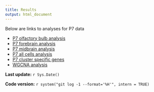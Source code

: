 ```yaml
---
title: Results
output: html_document
---
```


Below are links to analyses for P7 data

* [P7 olfactory bulb analysis](P7_Ob.recursive_analysis.html)
* [P7 forebrain analysis](P7_Fb.recursive_analysis.html)
* [P7 midbrain analysis](P7_Mb.recursive_analysis.html)
* [P7 all cells analysis](P7_All.recursive_analysis.html)
* [P7 cluster specific genes](P7.all.specific.genes.html)
* [WGCNA analysis](WGCNA-final.html)

**Last update:** `r Sys.Date()`

**Code version:** `r system("git log -1 --format='%H'", intern = TRUE)`
